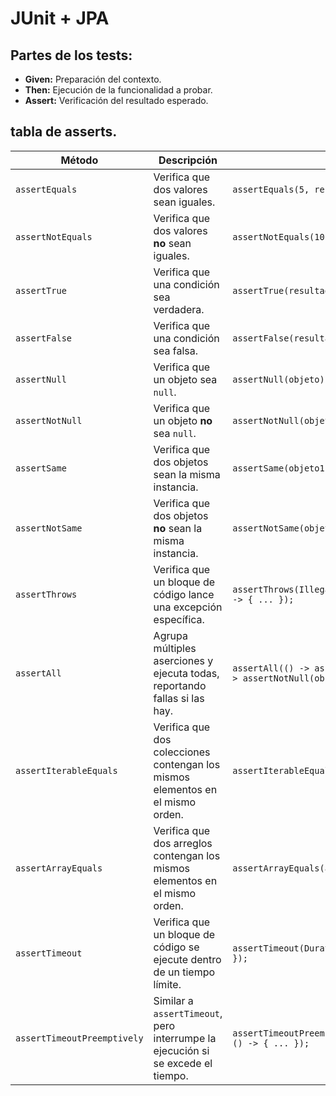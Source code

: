 # JUnit + JPA
## Partes de los tests:
- **Given:** Preparación del contexto.
- **Then:** Ejecución de la funcionalidad a probar.
- **Assert:** Verificación del resultado esperado.

## tabla de asserts.
| Método               | Descripción                                                                 | Ejemplo                                                                 |
|----------------------|-----------------------------------------------------------------------------|-------------------------------------------------------------------------|
| `assertEquals`       | Verifica que dos valores sean iguales.                                      | `assertEquals(5, resultado);`                                           |
| `assertNotEquals`    | Verifica que dos valores **no** sean iguales.                               | `assertNotEquals(10, resultado);`                                       |
| `assertTrue`         | Verifica que una condición sea verdadera.                                   | `assertTrue(resultado > 0);`                                            |
| `assertFalse`        | Verifica que una condición sea falsa.                                       | `assertFalse(resultado < 0);`                                           |
| `assertNull`         | Verifica que un objeto sea `null`.                                          | `assertNull(objeto);`                                                   |
| `assertNotNull`      | Verifica que un objeto **no** sea `null`.                                   | `assertNotNull(objeto);`                                                |
| `assertSame`         | Verifica que dos objetos sean la misma instancia.                           | `assertSame(objeto1, objeto2);`                                         |
| `assertNotSame`      | Verifica que dos objetos **no** sean la misma instancia.                    | `assertNotSame(objeto1, objeto2);`                                      |
| `assertThrows`       | Verifica que un bloque de código lance una excepción específica.            | `assertThrows(IllegalArgumentException.class, () -> { ... });`          |
| `assertAll`          | Agrupa múltiples aserciones y ejecuta todas, reportando fallas si las hay.  | `assertAll(() -> assertEquals(5, resultado), () -> assertNotNull(obj));`|
| `assertIterableEquals`| Verifica que dos colecciones contengan los mismos elementos en el mismo orden.| `assertIterableEquals(lista1, lista2);`                                |
| `assertArrayEquals`  | Verifica que dos arreglos contengan los mismos elementos en el mismo orden. | `assertArrayEquals(arreglo1, arreglo2);`                                |
| `assertTimeout`      | Verifica que un bloque de código se ejecute dentro de un tiempo límite.     | `assertTimeout(Duration.ofSeconds(1), () -> { ... });`                  |
| `assertTimeoutPreemptively` | Similar a `assertTimeout`, pero interrumpe la ejecución si se excede el tiempo. | `assertTimeoutPreemptively(Duration.ofSeconds(1), () -> { ... });`     |

